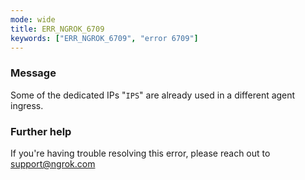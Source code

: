 ```yaml
---
mode: wide
title: ERR_NGROK_6709
keywords: ["ERR_NGROK_6709", "error 6709"]
---
```


### Message

Some of the dedicated IPs "`IPS`" are already used in a different agent ingress.

### Further help

If you're having trouble resolving this error, please reach out to [support@ngrok.com](mailto:support@ngrok.com?subject=Help%20with%20ERR_NGROK_6709)
